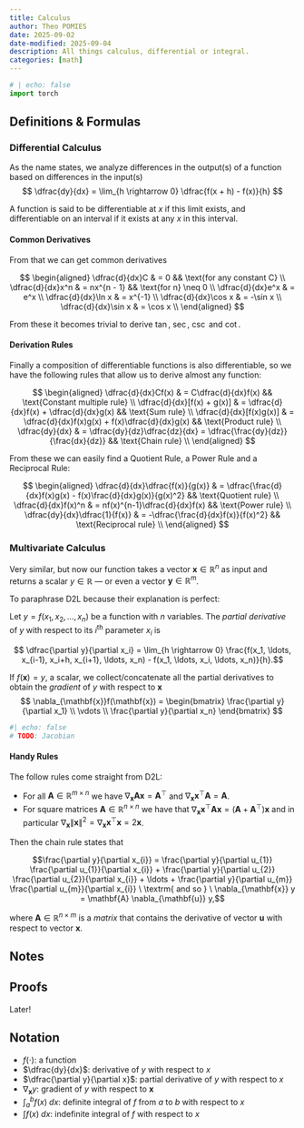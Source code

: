 ```yaml
---
title: Calculus
author: Theo POMIES
date: 2025-09-02
date-modified: 2025-09-04
description: All things calculus, differential or integral.
categories: [math]
---
```


```python
# | echo: false
import torch
```

## Definitions & Formulas
### Differential Calculus

As the name states, we analyze differences in the output(s) of a function based on differences in the input(s)
$$ \dfrac{dy}{dx} = \lim_{h \rightarrow 0} \dfrac{f(x + h) - f(x)}{h} $$

A function is said to be differentiable at $x$ if this limit exists, and differentiable on an interval if it exists at any $x$ in this interval.

#### Common Derivatives
From that we can get common derivatives

$$ \begin{aligned}
    \dfrac{d}{dx}C & = 0 && \text{for any constant C} \\
    \dfrac{d}{dx}x^n & = nx^{n - 1} && \text{for n} \neq 0 \\
    \dfrac{d}{dx}e^x & = e^x \\
    \dfrac{d}{dx}\ln x & = x^{-1} \\
    \dfrac{d}{dx}\cos x & = -\sin x \\
    \dfrac{d}{dx}\sin x & = \cos x \\
\end{aligned} $$

From these it becomes trivial to derive $\tan$, $\sec$, $\csc$ and $\cot$.

#### Derivation Rules 
Finally a composition of differentiable functions is also differentiable, so we have the following rules that allow us to derive almost any function:

$$ \begin{aligned}
    \dfrac{d}{dx}Cf(x) & = C\dfrac{d}{dx}f(x) && \text{Constant multiple rule} \\
    \dfrac{d}{dx}[f(x) + g(x)] & = \dfrac{d}{dx}f(x) + \dfrac{d}{dx}g(x) && \text{Sum rule} \\
    \dfrac{d}{dx}[f(x)g(x)] & = \dfrac{d}{dx}f(x)g(x) + f(x)\dfrac{d}{dx}g(x) && \text{Product rule} \\
    \dfrac{dy}{dx} & = \dfrac{dy}{dz}\dfrac{dz}{dx} = \dfrac{\frac{dy}{dz}}{\frac{dx}{dz}} && \text{Chain rule} \\
\end{aligned} $$

From these we can easily find a Quotient Rule, a Power Rule and a Reciprocal Rule:

$$ \begin{aligned}
    \dfrac{d}{dx}\dfrac{f(x)}{g(x)} & = \dfrac{\frac{d}{dx}f(x)g(x) - f(x)\frac{d}{dx}g(x)}{g(x)^2} && \text{Quotient rule} \\
    \dfrac{d}{dx}f(x)^n & = nf(x)^{n-1}\dfrac{d}{dx}f(x) && \text{Power rule} \\
    \dfrac{dy}{dx}\dfrac{1}{f(x)} & = -\dfrac{\frac{d}{dx}f(x)}{f(x)^2} && \text{Reciprocal rule} \\
\end{aligned} $$

### Multivariate Calculus

Very similar, but now our function takes a vector $\mathbf{x} \in \mathbb{R}^n$ as input and returns a scalar $y \in \mathbb{R}$ — or even a vector $\mathbf{y} \in \mathbb{R}^m$.

To paraphrase D2L because their explanation is perfect:

Let $y = f(x_1, x_2, \ldots, x_n)$ be a function with $n$ variables. 
The *partial derivative* of $y$ 
with respect to its $i^\textrm{th}$ parameter $x_i$ is

$$ \dfrac{\partial y}{\partial x_i} = \lim_{h \rightarrow 0} \frac{f(x_1, \ldots, x_{i-1}, x_i+h, x_{i+1}, \ldots, x_n) - f(x_1, \ldots, x_i, \ldots, x_n)}{h}.$$

If $f(\mathbf{x}) = y$, a scalar, we collect/concatenate all the partial derivatives to obtain the _gradient_ of $y$ with respect to $\mathbf{x}$
$$ \nabla_{\mathbf{x}}f(\mathbf{x}) = \begin{bmatrix} \frac{\partial y}{\partial x_1} \\ \vdots \\ \frac{\partial y}{\partial x_n} \end{bmatrix} $$

```python
#| echo: false
# TODO: Jacobian
```

#### Handy Rules 

The follow rules come straight from D2L:

* For all $\mathbf{A} \in \mathbb{R}^{m \times n}$ we have $\nabla_{\mathbf{x}} \mathbf{A} \mathbf{x} = \mathbf{A}^\top$ and $\nabla_{\mathbf{x}} \mathbf{x}^\top \mathbf{A}  = \mathbf{A}$.
* For square matrices $\mathbf{A} \in \mathbb{R}^{n \times n}$ we have that $\nabla_{\mathbf{x}} \mathbf{x}^\top \mathbf{A} \mathbf{x}  = (\mathbf{A} + \mathbf{A}^\top)\mathbf{x}$ and in particular
$\nabla_{\mathbf{x}} \|\mathbf{x} \|^2 = \nabla_{\mathbf{x}} \mathbf{x}^\top \mathbf{x} = 2\mathbf{x}$.

Then the chain rule states that

$$\frac{\partial y}{\partial x_{i}} = \frac{\partial y}{\partial u_{1}} \frac{\partial u_{1}}{\partial x_{i}} + \frac{\partial y}{\partial u_{2}} \frac{\partial u_{2}}{\partial x_{i}} + \ldots + \frac{\partial y}{\partial u_{m}} \frac{\partial u_{m}}{\partial x_{i}} \ \textrm{ and so } \ \nabla_{\mathbf{x}} y =  \mathbf{A} \nabla_{\mathbf{u}} y,$$

where $\mathbf{A} \in \mathbb{R}^{n \times m}$ is a *matrix*
that contains the derivative of vector $\mathbf{u}$
with respect to vector $\mathbf{x}$.

## Notes

## Proofs

Later!

## Notation

* $f(\cdot)$: a function
* $\dfrac{dy}{dx}$: derivative of $y$ with respect to $x$
* $\dfrac{\partial y}{\partial x}$: partial derivative of $y$ with respect to $x$
* $\nabla_{\mathbf{x}} y$: gradient of $y$ with respect to $\mathbf{x}$
* $\int_a^b f(x) \;dx$: definite integral of $f$ from $a$ to $b$ with respect to $x$
* $\int f(x) \;dx$: indefinite integral of $f$ with respect to $x$